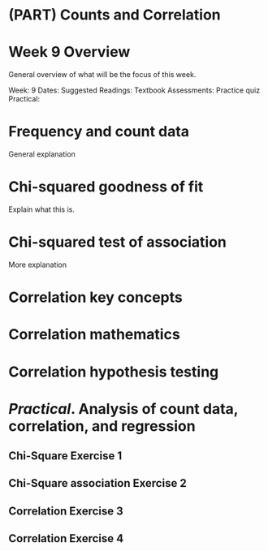 # (PART) Counts and Correlation {-}

# Week 9 Overview {-#Week9}

General overview of what will be the focus of this week.

Week: 9
Dates: 
Suggested Readings: Textbook
Assessments: Practice quiz
Practical:

# Frequency and count data

General explanation

# Chi-squared goodness of fit

Explain what this is.

# Chi-squared test of association

More explanation

# Correlation key concepts

# Correlation mathematics

# Correlation hypothesis testing




# _Practical_. Analysis of count data, correlation, and regression


## Chi-Square Exercise 1

## Chi-Square association Exercise 2

## Correlation Exercise 3

## Correlation Exercise 4











